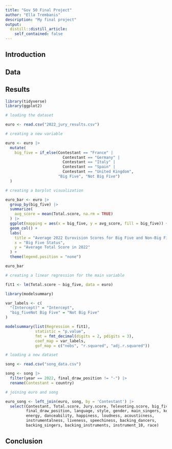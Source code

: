 ```yaml
---
title: "Gov 50 Final Project"
author: "Ella Trembanis"
description: "My final project"
output:
  distill::distill_article:
    self_contained: false
---
```




## Introduction



## Data



## Results

```r
library(tidyverse)
library(ggplot2)

# loading the dataset

euro <- read.csv("2022_jury_results.csv")

# creating a new variable

euro <- euro |>
  mutate(
    big_five = if_else(Contestant == "France" | 
                         Contestant == "Germany" |
                         Contestant == "Italy" | 
                         Contestant == "Spain" |
                         Contestant == "United Kingdom", 
                       "Big Five", "Not Big Five")
  )
```

```r
# creating a barplot visualization

euro_bar <- euro |>
  group_by(big_five) |>
  summarize(
    avg_score = mean(Total.score, na.rm = TRUE)
  ) |>
  ggplot(mapping = aes(x = big_five, y = avg_score, fill = big_five)) +
  geom_col() +
  labs(
    title = "Average 2022 Eurovision Scores for Big Five and Non-Big Five Countries",
    x = "Big Five Status",
    y = "Average Total Score in 2022"
  ) +
  theme(legend.position = "none")

euro_bar
```

```r
# creating a linear regression for the main variable

fit1 <- lm(Total.score ~ big_five, data = euro)

library(modelsummary)

var_labels <- c(
  "(Intercept)" = "Intercept",
  "big_fiveNot Big Five" = "Not Big Five"
)

modelsummary(list(Regression = fit1),
             statistic = "p.value",
             fmt = fmt_decimal(digits = 2, pdigits = 3),
             coef_map = var_labels,
             gof_map = c("nobs", "r.squared", "adj.r.squared"))
```

```r
# loading a new dataset

song <- read.csv("song_data.csv")

song <- song |>
  filter(year == 2022, final_draw_position != "-") |>
  rename(Contestant = country)

# joining euro and song

euro_song <- left_join(euro, song, by = 'Contestant') |>
  select(Contestant, Total.score, Jury.score, Televoting.score, big_five, 
         final_draw_position, language, style, gender, main_singers, key, BPM,
         energy, danceability, happiness, loudness, acousticness, 
         instrumentalness, liveness, speechiness, backing_dancers, 
         backing_singers, backing_instruments, instrument_10, race)
```


## Conclusion
